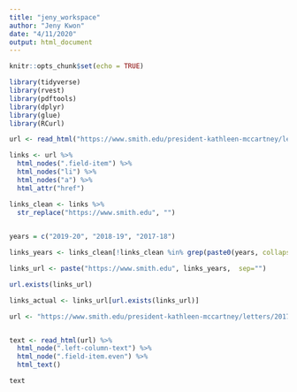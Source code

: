 ```yaml
---
title: "jeny_workspace"
author: "Jeny Kwon"
date: "4/11/2020"
output: html_document
---
```


```r
knitr::opts_chunk$set(echo = TRUE)
```

```r
library(tidyverse)
library(rvest)
library(pdftools)
library(dplyr)
library(glue)
library(RCurl) 
```

```r
url <- read_html("https://www.smith.edu/president-kathleen-mccartney/letters-community")

links <- url %>% 
  html_nodes(".field-item") %>%   
  html_nodes("li") %>% 
  html_nodes("a") %>% 
  html_attr("href")
```

```r
  
links_clean <- links %>% 
  str_replace("https://www.smith.edu", "") 
  
```

```r
years = c("2019-20", "2018-19", "2017-18")

links_years <- links_clean[!links_clean %in% grep(paste0(years, collapse = "|"), links_clean, value = T, invert = T)]

```

```r
links_url <- paste("https://www.smith.edu", links_years,  sep="")

```

```r
url.exists(links_url)
```


```r
links_actual <- links_url[url.exists(links_url)]
```

```r
url <- "https://www.smith.edu/president-kathleen-mccartney/letters/2017-18/innovation-challenge"


text <- read_html(url) %>% 
  html_node(".left-column-text") %>% 
  html_node(".field-item.even") %>% 
  html_text()

text
```



